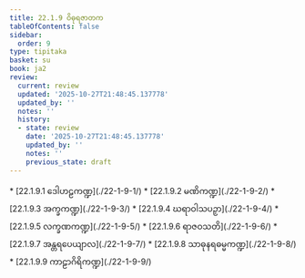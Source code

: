 ```yaml
---
title: 22.1.9 ဝိဓုရဇာတက
tableOfContents: false
sidebar:
  order: 9
type: tipitaka
basket: su
book: ja2
review:
  current: review
  updated: '2025-10-27T21:48:45.137778'
  updated_by: ''
  notes: ''
  history:
  - state: review
    date: '2025-10-27T21:48:45.137778'
    updated_by: ''
    notes: ''
    previous_state: draft
---
```



<ReviewStatus review={frontmatter.review} showDetails={true} />

<HypothesisAnnotation frontmatter={frontmatter} />

<DynamicBreadcrumb />



<TableOfContents book="ja2" section="22.1.9">
* [22.1.9.1 ဒေါဟဠကဏ္ဍ](./22-1-9-1/)
* [22.1.9.2 မဏိကဏ္ဍ](./22-1-9-2/)
* [22.1.9.3 အက္ခကဏ္ဍ](./22-1-9-3/)
* [22.1.9.4 ဃရာဝါသပဉှာ](./22-1-9-4/)
* [22.1.9.5 လက္ခဏကဏ္ဍ](./22-1-9-5/)
* [22.1.9.6 ရာဇဝသတိ](./22-1-9-6/)
* [22.1.9.7 အန္တရပေယျာလ](./22-1-9-7/)
* [22.1.9.8 သာဓုနရဓမ္မကဏ္ဍ](./22-1-9-8/)
* [22.1.9.9 ကာဠာဂိရိကဏ္ဍ](./22-1-9-9/)
</TableOfContents>